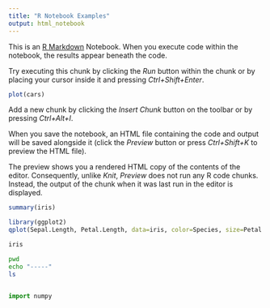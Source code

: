 ```yaml
---
title: "R Notebook Examples"
output: html_notebook
---
```


This is an [R Markdown](http://rmarkdown.rstudio.com) Notebook. When you execute code within the notebook, the results appear beneath the code. 

Try executing this chunk by clicking the *Run* button within the chunk or by placing your cursor inside it and pressing *Ctrl+Shift+Enter*. 

```r
plot(cars)
```

Add a new chunk by clicking the *Insert Chunk* button on the toolbar or by pressing *Ctrl+Alt+I*.

When you save the notebook, an HTML file containing the code and output will be saved alongside it (click the *Preview* button or press *Ctrl+Shift+K* to preview the HTML file).

The preview shows you a rendered HTML copy of the contents of the editor. Consequently, unlike *Knit*, *Preview* does not run any R code chunks. Instead, the output of the chunk when it was last run in the editor is displayed.

```r
summary(iris)
```


```r
library(ggplot2)
qplot(Sepal.Length, Petal.Length, data=iris, color=Species, size=Petal.Width)
```

```r
iris
```
```bash
pwd
echo "-----"
ls
```


```r

```

```python
import numpy
```

